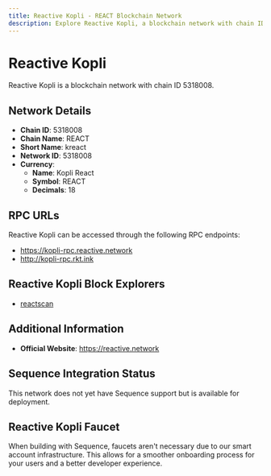 ```yaml
--- 
title: Reactive Kopli - REACT Blockchain Network
description: Explore Reactive Kopli, a blockchain network with chain ID 5318008. Learn about its native currency, Kopli React, and how to interact with the network.
---
```


# Reactive Kopli

Reactive Kopli is a blockchain network with chain ID 5318008.

## Network Details

- **Chain ID**: 5318008
- **Chain Name**: REACT
- **Short Name**: kreact
- **Network ID**: 5318008
- **Currency**: 
  - **Name**: Kopli React
  - **Symbol**: REACT
  - **Decimals**: 18

## RPC URLs

Reactive Kopli can be accessed through the following RPC endpoints:

- https://kopli-rpc.reactive.network
- http://kopli-rpc.rkt.ink

## Reactive Kopli Block Explorers

- [reactscan](https://kopli.reactscan.net)

## Additional Information

- **Official Website**: https://reactive.network

## Sequence Integration Status

This network does not yet have Sequence support but is available for deployment.

## Reactive Kopli Faucet

When building with Sequence, faucets aren't necessary due to our smart account infrastructure. This allows for a smoother onboarding process for your users and a better developer experience.

